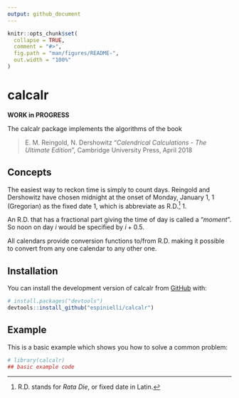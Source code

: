 ```yaml
---
output: github_document
---
```


<!-- README.md is generated from README.Rmd. Please edit that file -->

```r
knitr::opts_chunk$set(
  collapse = TRUE,
  comment = "#>",
  fig.path = "man/figures/README-",
  out.width = "100%"
)
```


# calcalr

**WORK in PROGRESS**

<!-- badges: start -->
<!-- badges: end -->

The calcalr package implements the algorithms of the book

> E. M. Reingold, N. Dershowitz "_Calendrical Calculations - The Ultimate Edition_",
> Cambridge University Press, April 2018

## Concepts

The easiest way to reckon time is simply to count days.
Reingold and Dershowitz have chosen midnight at the onset of Monday, January 1, 1 (Gregorian) as
the fixed date 1, which is abbreviate as R.D.[^1] 1.

[^1]: R.D. stands for *Rata Die*, or fixed date in Latin.

An R.D. that has a fractional part giving the time of day is called a “*moment*”.
So noon on day *i* would be specified by $i + 0.5$.


All calendars provide conversion functions to/from R.D. making it possible to convert
from any one calendar to any other one.

## Installation

You can install the development version of calcalr from [GitHub](https://github.com/) with:

``` r
# install.packages("devtools")
devtools::install_github("espinielli/calcalr")
```

## Example

This is a basic example which shows you how to solve a common problem:

```r
# library(calcalr)
## basic example code
```

